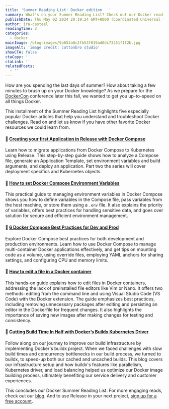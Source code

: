 ```yaml
---
title: 'Summer Reading List: Docker edition   '
summary: What's on your Summer Reading List? Check out our Docker reading suggestions.
publishDate: Thu May 02 2024 20:19:24 GMT+0000 (Coordinated Universal Time)
author: ira-casteel
readingTime: 3
categories:
  - docker
mainImage: /blog-images/9a653a0c2fb53f019ad0dc73251f1f2b.jpg
imageAlt: 'image credit: cottonbro studio'
showCTA: false
ctaCopy: ''
ctaLink: ''
relatedPosts:
  - ''
---
```


How are you spending the last days of summer? How about taking a few minutes to brush up on your Docker knowledge? As we prepare for the [DockerCon](https://www.dockercon.com/) conference later this fall, we wanted to get you up-to-speed on all things Docker.

This installment of the Summer Reading List highlights five especially popular Docker articles that help you understand and troubleshoot Docker challenges. Read on and let us know if you have other favorite Docker resources we could learn from.

#### 🐳 [Creating your first Application in Release with Docker Compose](https://release.com/blog/creating-your-first-application-in-release-with-docker-compose)

Learn how to migrate applications from Docker Compose to Kubernetes using Release. This step-by-step guide shows how to analyze a Compose file, generate an Application Template, set environment variables and build arguments, and deploy an application. Part two the series will cover deployment specifics and Kubernetes objects.

#### 🐳 [How to set Docker Compose Environment Variables](https://release.com/blog/how-to-set-docker-compose-environment-variables)

This practical guide to managing environment variables in Docker Compose shows you how to define variables in the Compose file, pass variables from the host machine, or store them using a <code inline>.env</code> file. It also explains the priority of variables, offers best practices for handling sensitive data, and goes over solution for secure and efficient environment management.

#### 🐳 [6 Docker Compose Best Practices for Dev and Prod](https://release.com/blog/6-docker-compose-best-practices-for-dev-and-prod)

Explore Docker Compose best practices for both development and production environments. Learn how to use Docker Compose to manage multi-container Docker applications effectively, and get tips on mounting code as a volume, using override files, employing YAML anchors for sharing settings, and configuring CPU and memory limits.

#### 🐳 [How to edit a file in a Docker container](https://release.com/blog/how-to-edit-a-file-in-a-docker-container)

This hands-on guide explains how to edit files in Docker containers, addressing the lack of preinstalled file editors like Vim or Nano. It offers two methods: editing from the command line and using Visual Studio Code (VS Code) with the Docker extension. The guide emphasizes best practices, including removing unnecessary packages after editing and persisting an editor in the Dockerfile for frequent changes. It also highlights the importance of saving new images after making changes for testing and consistency.

#### 🐳 [Cutting Build Time In Half with Docker’s Buildx Kubernetes Driver](https://release.com/blog/cutting-build-time-in-half-docker-buildx-kubernetes)

Follow along on our journey to improve our build infrastructure by implementing Docker's buildx project. When we faced challenges with slow build times and concurrency bottlenecks in our build process, we turned to buildx, to speed-up both our cached and uncached builds. This blog covers our infrastructure setup and how buildx's features like parallelism, Kubernetes driver, and load balancing helped us optimize our Docker image building process, ultimately benefiting our service delivery and customer experiences.

This concludes our Docker Summer Reading List. For more engaging reads, check out our [blog](https://release.com/blog). And to use Release in your next project, [sign up for a free account](https://release.com/signup).